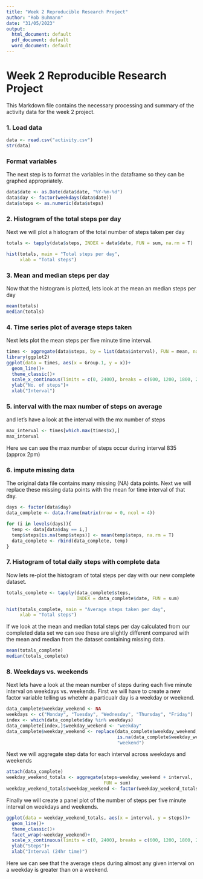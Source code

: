 ---
title: "Week 2 Reproducible Research Project"
author: "Rob Buhmann"
date: "31/05/2023"
output:
  html_document: default
  pdf_document: default
  word_document: default
---

Week 2 Reproducible Research Project
====================================

This Markdown file contains the necessary processing and summary of the activity data for the week 2 project.

### 1. Load data

```{r}
data <- read.csv("activity.csv")
str(data)
```

### Format variables

The next step is to format the variables in the dataframe so they can be graphed appropriately.

```{r}
data$date <- as.Date(data$date, "%Y-%m-%d")
data$day <- factor(weekdays(data$date))
data$steps <- as.numeric(data$steps)
```

### 2. Histogram of the total steps per day

Next we will plot a histogram of the total number of steps taken per day

```{r}
totals <- tapply(data$steps, INDEX = data$date, FUN = sum, na.rm = T)

hist(totals, main = "Total steps per day",
     xlab = "Total steps")
```

### 3. Mean and median steps per day

Now that the histogram is plotted, lets look at the mean an median steps per day

```{r}
mean(totals)
median(totals)
```

### 4. Time series plot of average steps taken

Next lets plot the mean steps per five minute time interval.

```{r}
times <- aggregate(data$steps, by = list(data$interval), FUN = mean, na.rm = T)
library(ggplot2)
ggplot(data = times, aes(x = Group.1, y = x))+
  geom_line()+
  theme_classic()+
  scale_x_continuous(limits = c(0, 2400), breaks = c(600, 1200, 1800, 2400))+
  ylab("No. of steps")+
  xlab("Interval")
```

### 5. interval with the max number of steps on average

and let's have a look at the interval with the mx number of steps

```{r}
max_interval <- times[which.max(times$x),]
max_interval
```

Here we can see the max number of steps occur during interval 835 (approx 2pm)

### 6. impute missing data

The original data file contains many missing (NA) data points. Next we will replace these missing data points with the mean for time interval of that day.

```{r}
days <- factor(data$day)
data_complete <- data.frame(matrix(nrow = 0, ncol = 4))

for (i in levels(days)){
  temp <- data[data$day == i,]
  temp$steps[is.na(temp$steps)] <- mean(temp$steps, na.rm = T)
  data_complete <- rbind(data_complete, temp)
}
```

### 7. Histogram of total daily steps with complete data

Now lets re-plot the histogram of total steps per day with our new complete dataset.

```{r}
totals_complete <- tapply(data_complete$steps, 
                          INDEX = data_complete$date, FUN = sum)

hist(totals_complete, main = "Average steps taken per day",
     xlab = "Total steps")
```

If we look at the mean and median total steps per day calculated from our completed data set we can see these are slightly different compared with the mean and median from the dataset containing missing data.

```{r}
mean(totals_complete)
median(totals_complete)
```

### 8. Weekdays vs. weekends

Next lets have a look at the mean number of steps during each five minute interval on weekdays vs. weekends. First we will have to create a new factor variable telling us whetehr a particualr day is a weekday or weekend.

```{r}
data_complete$weekday_weekend <- NA
weekdays <- c("Monday", "Tuesday", "Wednesday", "Thursday", "Friday")
index <- which(data_complete$day %in% weekdays)
data_complete[index,]$weekday_weekend <- "weekday"
data_complete$weekday_weekend <- replace(data_complete$weekday_weekend,
                                         is.na(data_complete$weekday_weekend),
                                         "weekend")
```

Next we will aggregate step data for each interval across weekdays and weekends

```{r}
attach(data_complete)
weekday_weekend_totals <- aggregate(steps~weekday_weekend + interval, 
                                    FUN = sum)
weekday_weekend_totals$weekday_weekend <- factor(weekday_weekend_totals$weekday_weekend)
```

Finally we will create a panel plot of the number of steps per five minute interval on weekdays and weekends.

```{r}
ggplot(data = weekday_weekend_totals, aes(x = interval, y = steps))+
  geom_line()+
  theme_classic()+
  facet_wrap(~weekday_weekend)+
  scale_x_continuous(limits = c(0, 2400), breaks = c(600, 1200, 1800, 2400))+
  ylab("Steps")+
  xlab("Interval (24hr time)")
```

Here we can see that the average steps during almost any given interval on a weekday is greater than on a weekend.